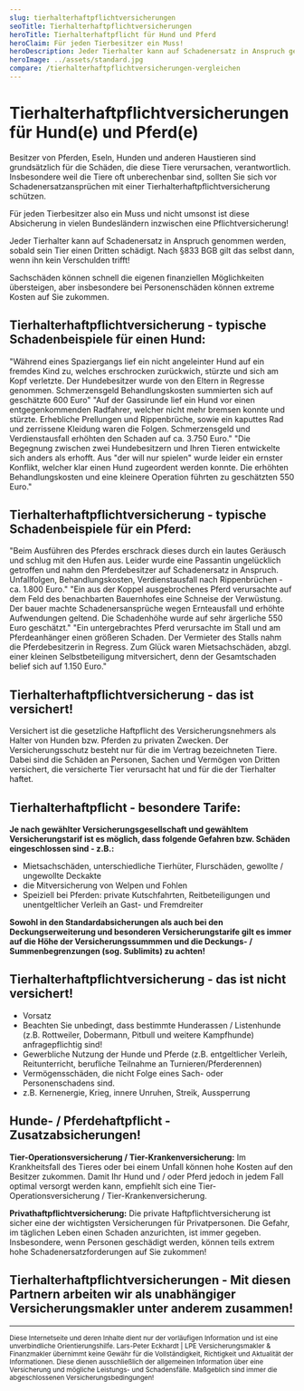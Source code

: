 ```yaml
---
slug: tierhalterhaftpflichtversicherungen
seoTitle: Tierhalterhaftpflichtversicherungen
heroTitle: Tierhalterhaftpflicht für Hund und Pferd
heroClaim: Für jeden Tierbesitzer ein Muss!
heroDescription: Jeder Tierhalter kann auf Schadenersatz in Anspruch genommen werden, sobald sein Tier einen Dritten schädigt. Nach §833 BGB gilt das selbst dann, wenn ihn kein Verschulden trifft! Sachschäden können schnell die eigenen finanziellen Möglichkeiten übersteigen, aber insbesondere bei Personenschäden können extreme Kosten auf Sie zukommen.
heroImage: ../assets/standard.jpg
compare: /tierhalterhaftpflichtversicherungen-vergleichen
---
```


<ProvenExpert />

# Tierhalterhaftpflichtversicherungen für Hund(e) und Pferd(e)

Besitzer von Pferden, Eseln, Hunden und anderen Haustieren sind grundsätzlich für die Schäden, die diese Tiere verursachen, verantwortlich. Insbesondere weil die Tiere oft unberechenbar sind, sollten Sie sich vor Schadenersatzansprüchen mit einer Tierhalterhaftpflichtversicherung schützen.

Für jeden Tierbesitzer also ein Muss und nicht umsonst ist diese Absicherung in vielen Bundesländern inzwischen eine Pflichtversicherung!

Jeder Tierhalter kann auf Schadenersatz in Anspruch genommen werden, sobald sein Tier einen Dritten schädigt. Nach §833 BGB gilt das selbst dann, wenn ihn kein Verschulden trifft! 

Sachschäden können schnell die eigenen finanziellen Möglichkeiten übersteigen, aber insbesondere bei Personenschäden können extreme Kosten auf Sie zukommen.

## Tierhalterhaftpflichtversicherung - typische Schadenbeispiele für einen Hund:

<ExamplesBox>
	<Example title="Herumlaufender Hund!" number="01">
		"Während eines Spaziergangs lief ein nicht angeleinter Hund auf ein fremdes Kind zu, welches erschrocken zurückwich, stürzte und sich am Kopf verletzte. Der Hundebesitzer wurde von den Eltern in Regresse genommen. Schmerzensgeld Behandlungskosten summierten sich auf geschätzte 600 Euro"
	</Example>
    <Example title="Gefährliche Gassirunde!" number="02">
		"Auf der Gassirunde lief ein Hund vor einen entgegenkommenden Radfahrer, welcher nicht mehr bremsen konnte und stürzte. Erhebliche Prellungen und Rippenbrüche, sowie ein kaputtes Rad und zerrissene Kleidung waren die Folgen. Schmerzensgeld und Verdienstausfall erhöhten den Schaden auf ca. 3.750 Euro."
	</Example>
    <Example title="Der will doch nur spielen!" number="03">
		"Die Begegnung zwischen zwei Hundebesitzern und Ihren Tieren entwickelte sich anders als erhofft. Aus "der will nur spielen" wurde leider ein ernster Konflikt, welcher klar einen Hund zugeordent werden konnte. Die erhöhten Behandlungskosten und eine kleinere Operation  führten zu geschätzten 550 Euro."
	</Example>
  </ExamplesBox>

## Tierhalterhaftpflichtversicherung - typische Schadenbeispiele für ein Pferd:

<ExamplesBox>
	<Example title="Ein Pferd schlägt aus!" number="01">
		"Beim Ausführen des Pferdes erschrack dieses durch ein lautes Geräusch und schlug mit den Hufen aus. Leider wurde eine Passantin ungelücklich getroffen und nahm den Pferdebesitzer auf Schadenersatz in Anspruch. Unfallfolgen, Behandlungskosten, Verdienstausfall nach Rippenbrüchen - ca. 1.800 Euro."
	</Example>
    <Example title="Der Flurschaden!" number="02">
		"Ein aus der Koppel ausgebrochenes Pferd verursachte auf dem Feld des benachbarten Bauernhofes eine Schneise der Verwüstung. Der bauer machte Schadenersansprüche wegen Ernteausfall und erhöhte Aufwendungen geltend. Die Schadenhöhe wurde auf sehr ärgerliche 550 Euro geschätzt."
	</Example>
    <Example title="Mietsachschaden Stall!" number="03">
		"Ein untergebrachtes Pferd verursachte im Stall und am Pferdeanhänger einen größeren Schaden. Der Vermieter des Stalls nahm die Pferdebesitzerin in Regress. Zum Glück waren Mietsachschäden, abzgl. einer kleinen Selbstbeteiligung mitversichert, denn der Gesamtschaden belief sich auf 1.150 Euro."
	</Example>
  </ExamplesBox>

<ContactAndCompareBox />
<AwardBox />

## Tierhalterhaftpflichtversicherung - das ist versichert!

Versichert ist die gesetzliche Haftpflicht des Versicherungsnehmers als Halter von Hunden bzw. Pferden zu privaten Zwecken. Der Versicherungsschutz besteht nur für die im Vertrag bezeichneten Tiere.
Dabei sind die Schäden an Personen, Sachen und Vermögen von Dritten versichert, die versicherte Tier verursacht hat und für die der Tierhalter haftet.

## Tierhalterhaftpflicht - besondere Tarife:

**Je nach gewählter Versicherungsgesellschaft und gewähltem Versicherungstarif ist es möglich, dass folgende Gefahren bzw. Schäden eingeschlossen sind - z.B.:**

- Mietsachschäden, unterschiedliche Tierhüter, Flurschäden, gewollte / ungewollte Deckakte
- die Mitversicherung von Welpen und Fohlen 
- Speiziell bei Pferden: private Kutschfahrten, Reitbeteiligungen und unentgeltlicher Verleih an Gast- und Fremdreiter	

**Sowohl in den Standardabsicherungen als auch bei den Deckungserweiterung und besonderen Versicherungstarife gilt es immer auf die Höhe der Versicherungssummmen und die Deckungs- / Summenbegrenzungen (sog. Sublimits) zu achten!**

## Tierhalterhaftpflichtversicherung - das ist nicht versichert!

- Vorsatz
- Beachten Sie unbedingt, dass bestimmte Hunderassen / Listenhunde (z.B. Rottweiler, Dobermann, Pitbull und weitere Kampfhunde) anfragepflichtig sind!
- Gewerbliche Nutzung der Hunde und Pferde (z.B. entgeltlicher Verleih, Reitunterricht, berufliche Teilnahme an Turnieren/Pferderennen)
- Vermögensschäden, die nicht Folge eines Sach- oder Personenschadens sind.
- z.B. Kernenergie, Krieg, innere Unruhen, Streik, Aussperrung

## Hunde- / Pferdehaftpflicht - Zusatzabsicherungen!

**Tier-Operationsversicherung / Tier-Krankenversicherung:** Im Krankheitsfall des Tieres oder bei einem Unfall können hohe Kosten auf den Besitzer zukommen. Damit Ihr Hund und / oder Pferd jedoch in jedem Fall optimal versorgt werden kann, empfiehlt sich eine Tier-Operationsversicherung / Tier-Krankenversicherung.

**Privathaftpflichtversicherung:** Die private Haftpflichtversicherung ist sicher eine der wichtigsten Versicherungen für Privatpersonen. Die Gefahr, im täglichen Leben einen Schaden anzurichten, ist immer gegeben. Insbesondere, wenn Personen geschädigt werden, können teils extrem hohe Schadenersatzforderungen auf Sie zukommen!


<ContactAndCompareBox />
<ProvenExpert />

## Tierhalterhaftpflichtversicherungen - Mit diesen Partnern arbeiten wir als unabhängiger Versicherungsmakler unter anderem zusammen!
<InsurancesBox title='Sachversicherungsgesellschaften'/>

---

<small>Diese Internetseite und deren Inhalte dient nur der vorläufigen Information und ist eine unverbindliche Orientierungshilfe. Lars-Peter Eckhardt | LPE Versicherungsmakler & Finanzmakler übernimmt keine Gewähr für die Vollständigkeit, Richtigkeit und Aktualität der Informationen. Diese dienen ausschließlich der allgemeinen Information über eine Versicherung und mögliche Leistungs- und Schadensfälle. Maßgeblich sind immer die abgeschlossenen Versicherungsbedingungen!</small>